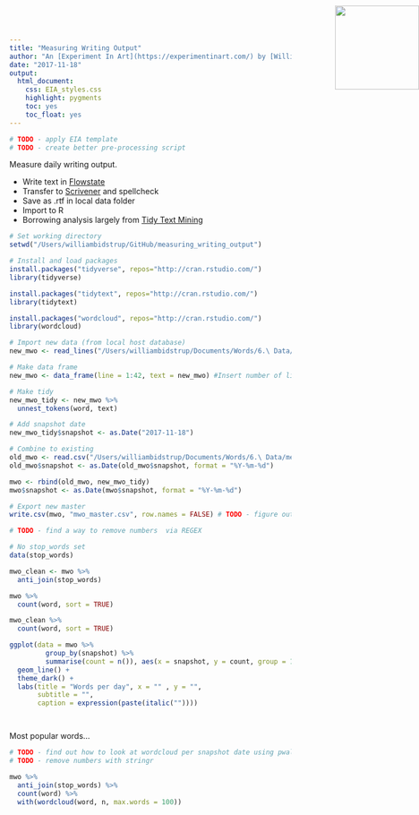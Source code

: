 ```yaml
---
title: "Measuring Writing Output"
author: "An [Experiment In Art](https://experimentinart.com/) by [Willie McRae](https://williemcrae.com)"
date: "2017-11-18"
output: 
  html_document:
    css: EIA_styles.css
    highlight: pygments
    toc: yes
    toc_float: yes
---
```

<img src="EIA_logo_notext.jpg" style="position:absolute;top:10px;right:0px; width:150px; height=150px" />

```r
# TODO - apply EIA template
# TODO - create better pre-processing script
```

Measure daily writing output.  

* Write text in [Flowstate](http://hailoverman.com/flowstate)   
* Transfer to [Scrivener](https://www.literatureandlatte.com/scrivener.php) and spellcheck  
* Save as .rtf in local data folder
* Import to R 
* Borrowing analysis largely from [Tidy Text Mining](http://tidytextmining.com/)  

```r
# Set working directory
setwd("/Users/williambidstrup/GitHub/measuring_writing_output")

# Install and load packages
install.packages("tidyverse", repos="http://cran.rstudio.com/")
library(tidyverse)

install.packages("tidytext", repos="http://cran.rstudio.com/")
library(tidytext)

install.packages("wordcloud", repos="http://cran.rstudio.com/")
library(wordcloud)

```



```r
# Import new data (from local host database)
new_mwo <- read_lines("/Users/williambidstrup/Documents/Words/6.\ Data/measuring_writing_output/mwo_2017-11-18.rtf")

# Make data frame
new_mwo <- data_frame(line = 1:42, text = new_mwo) #Insert number of lines as required

# Make tidy
new_mwo_tidy <- new_mwo %>%
  unnest_tokens(word, text)

# Add snapshot date
new_mwo_tidy$snapshot <- as.Date("2017-11-18")


```



```r
# Combine to existing
old_mwo <- read.csv("/Users/williambidstrup/Documents/Words/6.\ Data/measuring_writing_output/mwo_master.csv", stringsAsFactors = FALSE)
old_mwo$snapshot <- as.Date(old_mwo$snapshot, format = "%Y-%m-%d")

mwo <- rbind(old_mwo, new_mwo_tidy)
mwo$snapshot <- as.Date(mwo$snapshot, format = "%Y-%m-%d")

# Export new master
write.csv(mwo, "mwo_master.csv", row.names = FALSE) # TODO - figure out how to put in data folder instead of manual move

```




```r
# TODO - find a way to remove numbers  via REGEX

# No stop_words set
data(stop_words)

mwo_clean <- mwo %>%
  anti_join(stop_words)
```

```r
mwo %>%
  count(word, sort = TRUE)

mwo_clean %>%
  count(word, sort = TRUE)
```



```r
ggplot(data = mwo %>%
         group_by(snapshot) %>%
         summarise(count = n()), aes(x = snapshot, y = count, group = 1)) +
  geom_line() +
  theme_dark() +
  labs(title = "Words per day", x = "" , y = "",
       subtitle = "",
       caption = expression(paste(italic("")))) 




```


Most popular words...

```r
# TODO - find out how to look at wordcloud per snapshot date using pwalk or similar
# TODO - remove numbers with stringr

mwo %>%
  anti_join(stop_words) %>%
  count(word) %>%
  with(wordcloud(word, n, max.words = 100))

```

